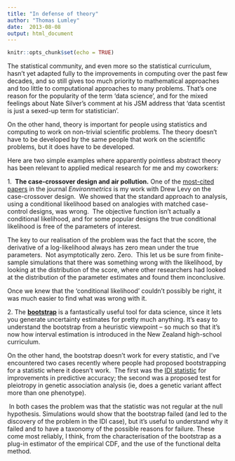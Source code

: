 ```yaml
---
title: "In defense of theory"
author: "Thomas Lumley"
date:  2013-08-08
output: html_document
---
```


```r
knitr::opts_chunk$set(echo = TRUE)
```
The statistical community, and even more so the statistical curriculum, hasn't yet adapted fully to the improvements in computing over the past few decades, and so still gives too much priority to mathematical approaches and too little to computational approaches to many problems. That's one reason for the popularity of the term 'data science', and for the mixed feelings about Nate Silver's comment at his JSM address that 'data scentist is just a sexed-up term for statistician'.

On the other hand, theory is important for people using statistics and computing to work on non-trivial scientific problems. The theory doesn't have to be developed by the same people that work on the scientific problems, but it does have to be developed.

Here are two simple examples where apparently pointless abstract theory has been relevant to applied medical research for me and my coworkers:

1\.  **The case-crossover design and air pollution.** One of the [most-cited papers](http://onlinelibrary.wiley.com/doi/10.1002/1099-095X(200011/12)11:6%3C689::AID-ENV439%3E3.0.CO;2-N/citedby) in the journal _Environmetrics_ is my work with Drew Levy on the case-crossover design.  We showed that the standard approach to analysis, using a conditional likelihood based on analogies with matched case-control designs, was wrong.  The objective function isn't actually a conditional likelihood, and for some popular designs the true conditional likelihood is free of the parameters of interest.  

The key to our realisation of the problem was the fact that the score, the derivative of a log-likelihood always has zero mean under the true parameters.  Not asymptotically zero. Zero.  This let us be sure from finite-sample simulations that there was something wrong with the likelihood, by looking at the distribution of the score, where other researchers had looked at the distribution of the parameter estimates and found them inconclusive.

Once we knew that the 'conditional likelihood' couldn't possibly be right, it was much easier to find what was wrong with it. 

2\. The [**bootstrap**](http://www.americanscientist.org/issues/pub/the-bootstrap/1) is a fantastically useful tool for data science, since it lets you generate uncertainty estimates for pretty much anything. It's easy to understand the bootstrap from a heuristic viewpoint -- so much so that it's now how interval estimation is introduced in the New Zealand high-school curriculum.  

On the other hand, the bootstrap doesn't work for every statistic, and I've encountered two cases recently where people had proposed bootstrapping for a statistic where it doesn't work.  The first was the [IDI statistic](http://www.ncbi.nlm.nih.gov/pubmed/21673124) for improvements in predictive accuracy; the second was a proposed test for pleiotropy in genetic association analysis (ie, does a genetic variant affect more than one phenotype).

 In both cases the problem was that the statistic was not regular at the null hypothesis. Simulations would show that the bootstrap failed (and led to the discovery of the problem in the IDI case), but it's useful to understand why it failed and to have a taxonomy of the possible reasons for failure. These come most reliably, I think, from the characterisation of the bootstrap as a plug-in estimator of the empirical CDF, and the use of the functional delta method.